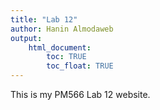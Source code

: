 ```yaml
---
title: "Lab 12"
author: Hanin Almodaweb
output: 
    html_document:
        toc: TRUE
        toc_float: TRUE
---
```


This is my PM566 Lab 12 website.